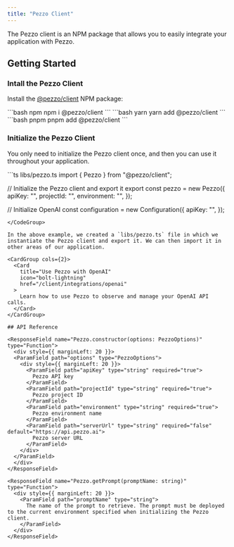 ```yaml
---
title: "Pezzo Client"
---
```


The Pezzo client is an NPM package that allows you to easily integrate your application with Pezzo.

## Getting Started

### Intall the Pezzo Client

Install the [@pezzo/client](https://www.npmjs.com/package/@pezzo/client) NPM package:

<CodeGroup>
  ```bash npm
  npm i @pezzo/client
  ``` 
  ```bash yarn
  yarn add @pezzo/client
  ```
  ```bash pnpm
  pnpm add @pezzo/client
  ```
</CodeGroup>

### Initialize the Pezzo Client

You only need to initialize the Pezzo client once, and then you can use it throughout your application.

<CodeGroup>
```ts libs/pezzo.ts
import { Pezzo } from "@pezzo/client";

// Initialize the Pezzo client and export it
export const pezzo = new Pezzo({
apiKey: "<Your Pezzo API key>",
projectId: "<Your Pezzo project ID>",
environment: "<Your desired environment>",
});

// Initialize OpenAI
const configuration = new Configuration({
apiKey: "<Your OpenAI API key>",
});

```
</CodeGroup>

In the above example, we created a `libs/pezzo.ts` file in which we instantiate the Pezzo client and export it. We can then import it in other areas of our application.

<CardGroup cols={2}>
  <Card
    title="Use Pezzo with OpenAI"
    icon="bolt-lightning"
    href="/client/integrations/openai"
  >
    Learn how to use Pezzo to observe and manage your OpenAI API calls.
  </Card>
</CardGroup>

## API Reference

<ResponseField name="Pezzo.constructor(options: PezzoOptions)" type="Function">
  <div style={{ marginLeft: 20 }}>
  <ParamField path="options" type="PezzoOptions">
    <div style={{ marginLeft: 20 }}>
      <ParamField path="apiKey" type="string" required="true">
        Pezzo API key
      </ParamField>
      <ParamField path="projectId" type="string" required="true">
        Pezzo project ID
      </ParamField>
      <ParamField path="environment" type="string" required="true">
        Pezzo environment name
      </ParamField>
      <ParamField path="serverUrl" type="string" required="false" default="https://api.pezzo.ai">
        Pezzo server URL
      </ParamField>
    </div>
  </ParamField>
  </div>
</ResponseField>

<ResponseField name="Pezzo.getPrompt(promptName: string)" type="Function">
  <div style={{ marginLeft: 20 }}>
    <ParamField path="promptName" type="string">
      The name of the prompt to retrieve. The prompt must be deployed to the current environment specified when initializing the Pezzo client.
    </ParamField>
  </div>
</ResponseField>
